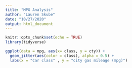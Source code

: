 ```yaml
---
title: "MPG Analysis"
author: "Lauren Skube"
date: "10/27/2020"
output: html_document
---
```


```r
knitr::opts_chunk$set(echo = TRUE)
library(tidyverse)
```

```r
ggplot(data = mpg, aes(x= class, y = cty)) +
  geom_jitter(aes(color = class), alpha = 0.5) +
  labs(x = "Car class" , y = "city gas mileage (mpg)")
```

